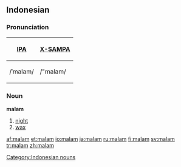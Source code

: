 ==Indonesian==
===Pronunciation===
{| border=1 cellpadding=5
! [[w:IPA|IPA]] !! [[w:X-SAMPA|X-SAMPA]]
|-
| /ˈmalam/ || /"malam/
|}

===Noun===
'''malam'''

#[[night]]
#[[wax]]

[[Category:Indonesian nouns]]

[[af:malam]]
[[et:malam]]
[[io:malam]]
[[ja:malam]]
[[ru:malam]]
[[fi:malam]]
[[sv:malam]]
[[tr:malam]]
[[zh:malam]]